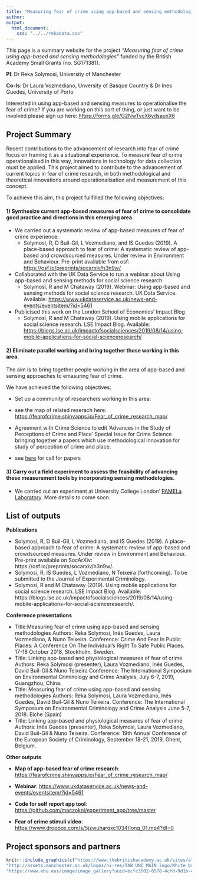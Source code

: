 ```yaml
---
title: "Measuring fear of crime using app-based and sensing methodologies"
author: 
output:
  html_document:
    css: "../../rekadata.css"
---
```


This page is a summary website for the project *"Measuring fear of crime using app-based and sensing methodologies"* funded by the British Academy Small Grants (no. SG171381). 


**PI**: Dr Reka Solymosi, University of Manchester

**Co-Is**: Dr Laura Vozmediano, Unversity of Basque Country & Dr Ines Guedes, University of Porto


Interested in using app-based and sensing measures to operationalise the fear of crime? If you are working on this sort of thing, or just want to be involved please sign up here: [https://forms.gle/G2NwTvcX6ydsauxX6](https://forms.gle/G2NwTvcX6ydsauxX6)


## Project Summary


Recent contributions to the advancement of research into fear of crime focus on framing it as a situational experience. To measure fear of crime operationalised in this way, innovations in technology for data collection must be applied. This project aimed to contribute to the advancement of current topics in fear of crime research, in both methodological and theoretical innovations around operationalisation and measurement of this concept. 

To achieve this aim, this project fullfilled the following objectives: 

#### 1) Synthesize current app-based measures of fear of crime to consolidate good practice and directions in this emerging area

- We carried out a systematic review of app-based measures of fear of crime experience: 
  + Solymosi, R, D Buil-Gil, L Vozmediano, and IS Guedes (2019). A place-based approach to fear of crime: A systematic review of app-based and crowdsourced measures. Under review in Environment and Behaviour. Pre-print available from osf: [https://osf.io/preprints/socarxiv/h3n9w/](https://osf.io/preprints/socarxiv/h3n9w/)

- Collaborated with the UK Data Service to run a webinar about Using app-based and sensing methods for social science research
  + Solymosi, R and M Chataway (2019). Webinar: Using app-based and sensing methods for social science research. UK Data Service. Available: [https://www.ukdataservice.ac.uk/news-and-events/eventsitem/?id=5461](https://www.ukdataservice.ac.uk/news-and-events/eventsitem/?id=5461)
  
- Publicised this work on the London School of Economics' Impact Blog
  + Solymosi, R and M Chataway (2019). Using mobile applications for social science research. LSE Impact Blog. Available: [https://blogs.lse.ac.uk/impactofsocialsciences/2019/08/14/using-mobile-applications-for-social-scienceresearch/](https://blogs.lse.ac.uk/impactofsocialsciences/2019/08/14/using-mobile-applications-for-social-scienceresearch/)
  

#### 2) Eliminate parallel working and bring together those working in this area. 

The aim is to bring together people working in the area of app-based and sensing approaches to emasuring fear of crime. 

We have achieved the following objectives:

 - Set up a community of researchers working in this area:
  + see the map of related reserach here: [https://fearofcrime.shinyapps.io/Fear_of_crime_research_map/](https://fearofcrime.shinyapps.io/Fear_of_crime_research_map/)
  
  - Agreement with Crime Science to edit ‘Advances in the Study of Perceptions of Crime and Place’ Special Issue for Crime Science bringing together a papers which use methodological innovation for study of perception of crime and place. 
  + see [here]() for call for papers 


#### 3) Carry out a field experiment to assess the feasibility of advancing these measurement tools by incorporating sensing methodologies. 


 - We carried out an experiment at University College London' [PAMELa Laboratory](https://www.ucl.ac.uk/civil-environmental-geomatic-engineering/research/groups-and-centres/pedestrian-accessibility-movement-environment-laboratory-pamela). More details to come soon.


## List of outputs

**Publications**

- Solymosi, R, D Buil-Gil, L Vozmediano, and IS Guedes (2019). A place-based approach to fear of crime: A systematic review of app-based and crowdsourced measures. Under review in Environment and Behaviour. Pre-print available on SocArXiv: https://osf.io/preprints/socarxiv/h3n9w/.
- Solymosi, R, IS Guedes, L Vozmediano, N Teixeira (forthcoming). To be submitted to the Journal of Experimental Criminology.
- Solymosi, R and M Chataway (2019). Using mobile applications for social science research. LSE Impact Blog. Available: https://blogs.lse.ac.uk/impactofsocialsciences/2019/08/14/using-mobile-applications-for-social-scienceresearch/.


**Conference presentations**

- Title:Measuring fear of crime using app-based and sensing methodologies
Authors: Reka Solymosi, Inês Guedes, Laura Vozmediano, & Nuno Teixeira. Conference: Crime And Fear In Public Places: A Conference On The Individual’s Right To Safe Public Places. 17-18 October 2018, Stockholm, Sweden.
- Title: Linking app-based and physiological measures of fear of crime 
Authors: Reka Solymosi (presenter), Laura Vozmediano, Inês Guedes, David Buil-Gil & Nuno Teixeira Conference: The International Symposium on Environmental Criminology and Crime Analysis, July 6-7, 2019, Guangzhou, China.
- Title: Measuring fear of crime using app-based and sensing methodologies
Authors: Reka Solymosi, Laura Vozmediano, Inês Guedes, David Buil-Gil & Nuno Teixeira. Conference: The International Symposium on Environmental Criminology and Crime Analysis June 5-7, 2018. Elche (Spain) 
- Title: Linking app-based and physiological measures of fear of crime 
Authors: Inês Guedes (presenter),  Reka Solymosi, Laura Vozmediano,  David Buil-Gil & Nuno Teixeira. Conference: 19th Annual Conference of the European Society of Criminology, September 18-21, 2019, Ghent, Belgium.


**Other outputs**

- **Map of app-based fear of crime research**:  [https://fearofcrime.shinyapps.io/Fear_of_crime_research_map/](https://fearofcrime.shinyapps.io/Fear_of_crime_research_map/)

- **Webinar**: [https://www.ukdataservice.ac.uk/news-and-events/eventsitem/?id=5461](https://www.ukdataservice.ac.uk/news-and-events/eventsitem/?id=5461)

- **Code for self report app tool**: [https://github.com/maczokni/experiment_app/tree/master](https://github.com/maczokni/experiment_app/tree/master)

- **Fear of crime stimuli video**: [https://www.dropbox.com/s/5jzwuharqxc1034/long_01.mp4?dl=0](https://www.dropbox.com/s/5jzwuharqxc1034/long_01.mp4?dl=0)


## Project sponsors and partners

```r

knitr::include_graphics(c("https://www.thebritishacademy.ac.uk/sites/all/themes/ba/redesign_assets/images/logo-vec.svg",
"http://assets.manchester.ac.uk/logos/hi-res/TAB_UNI_MAIN_logo/White_backgrounds/TAB_col_white_background.png",
"https://www.ehu.eus/image/image_gallery?uuid=bcfc3502-0578-4cfd-9d1b-421c5b18aa64&groupId=1690128&t=1464624749643", "https://sigarra.up.pt/fdup/pt/imagens/LogotipoSI.png"))

```



